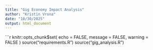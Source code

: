 ```yaml
---
title: "Gig Economy Impact Analysis"
author: "Kristin Vrona"
date: "10/30/2025"
output: html_document
---
```


```r
knitr::opts_chunk$set(
	echo = FALSE,
	message = FALSE,
	warning = FALSE
)
source("requirements.R")
source("gig_analysis.R")
